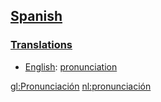 ==[[Spanish]]==
===[[Translation]]s===

*[[English]]: [[pronunciation]]

[[gl:Pronunciación]]
[[nl:pronunciación]]
